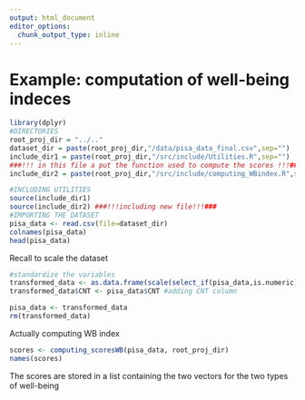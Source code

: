 ```yaml
---
output: html_document
editor_options: 
  chunk_output_type: inline
---
```

# Example: computation of well-being indeces

```r
library(dplyr)
#DIRECTORIES
root_proj_dir = "../.."
dataset_dir = paste(root_proj_dir,"/data/pisa_data_final.csv",sep="")
include_dir1 = paste(root_proj_dir,"/src/include/Utilities.R",sep="")
###!!! in this file a put the function used to compute the scores !!!###
include_dir2 = paste(root_proj_dir,"/src/include/computing_WBindex.R",sep="")

#INCLUDING UTILITIES
source(include_dir1)
source(include_dir2) ###!!!including new file!!!###
#IMPORTING THE DATASET
pisa_data <- read.csv(file=dataset_dir)
colnames(pisa_data)
head(pisa_data)
```

Recall to scale the dataset

```r
#standardize the variables
transformed_data <- as.data.frame(scale(select_if(pisa_data,is.numeric)))
transformed_data$CNT <- pisa_data$CNT #adding CNT column

pisa_data <- transformed_data
rm(transformed_data)
```

Actually computing WB index

```r
scores <- computing_scoresWB(pisa_data, root_proj_dir)
names(scores)
```

The scores are stored in a list containing the two vectors for the two types of well-being
